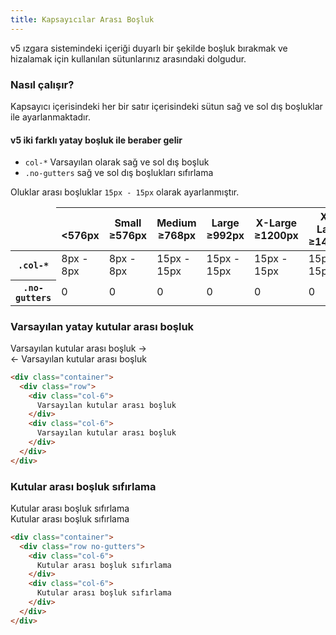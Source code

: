 ```yaml
---
title: Kapsayıcılar Arası Boşluk
---
```


v5 ızgara sistemindeki içeriği duyarlı bir şekilde boşluk bırakmak ve hizalamak için 
kullanılan sütunlarınız arasındaki dolgudur.

### Nasıl çalışır?

Kapsayıcı içerisindeki her bir satır içerisindeki sütun sağ ve sol dış boşluklar ile ayarlanmaktadır.

#### v5 iki farklı yatay boşluk ile beraber gelir
* <code>col-*</code> Varsayılan olarak sağ ve sol dış boşluk
* <code>.no-gutters</code> sağ ve sol dış boşlukları sıfırlama


Oluklar arası boşluklar <code>15px - 15px</code> olarak ayarlanmıştır.

<div class="table-responsive">
  <table class="mt-1">
    <thead>
      <tr>
        <td></td>
        <th scope="col-auto">
          <span class="d-flex text-nowrap">&nbsp;</span>
          <span class="fw-normal">&lt;576px</span>
        </th>
        <th scope="col-auto">
          <span class="d-flex justify-content-center text-nowrap">Small</span>
          <span class="fw-normal">≥576px</span>
        </th>
        <th scope="col-auto">
          <span class="d-flex justify-content-center text-nowrap">Medium</span>
          <span class="fw-normal">≥768px</span>
        </th>
        <th scope="col-auto">
          <span class="d-flex justify-content-center text-nowrap">Large</span>
          <span class="fw-normal">≥992px</span>
        </th>
        <th scope="col-auto">
          <span class="d-flex justify-content-center text-nowrap">X-Large</span>
          <span class="fw-normal">≥1200px</span>
        </th>
        <th scope="col-auto">
          <span class="d-flex justify-content-center text-nowrap">XX-Large</span>
          <span class="fw-normal">≥1400px</span>
        </th>
      </tr>
    </thead>
    <tbody class="text-center">
      <tr>
        <th scope="row" class="fw-normal"><code>.col-*</code></th>
        <td class="text-muted">8px - 8px</td>
        <td>8px - 8px</td>
        <td>15px - 15px</td>
        <td>15px - 15px</td>
        <td>15px - 15px</td>
        <td>15px - 15px</td>
      </tr>
      <tr>
        <th scope="row" class="fw-normal"><code>.no-gutters</code></th>
        <td class="text-muted">0</td>
        <td class="text-muted">0</td>
        <td class="text-muted">0</td>
        <td class="text-muted">0</td>
        <td class="text-muted">0</td>
        <td class="text-muted">0</td>
      </tr>
    </tbody>
  </table>
</div>

### Varsayılan yatay kutular arası boşluk

<div class="p-2 border bdr-2 mb-3">
    <div class="px-0 mb-0">
      <div class="row">
        <div class="col">
        <div class="p-3 border bg-light text-right">Varsayılan kutular arası boşluk -></div>
        </div>
        <div class="col">
          <div class="p-3 border bg-light">&lt;- Varsayılan kutular arası boşluk</div>
        </div>
      </div>
    </div>
</div>

```html title="html"
<div class="container">
  <div class="row">
    <div class="col-6">
      Varsayılan kutular arası boşluk
    </div>
    <div class="col-6">
      Varsayılan kutular arası boşluk
    </div>
  </div>
</div>
```

### Kutular arası boşluk sıfırlama

<div class="p-2 border bdr-2 mb-3">
    <div class="px-0 mb-0">
      <div class="row no-gutters">
        <div class="col">
        <div class="p-3 border bg-light text-center">Kutular arası boşluk sıfırlama</div>
        </div>
        <div class="col">
        <div class="p-3 border bg-light text-center">Kutular arası boşluk sıfırlama</div>
        </div>
      </div>
    </div>
</div>

```html title="html"
<div class="container">
  <div class="row no-gutters">
    <div class="col-6">
      Kutular arası boşluk sıfırlama
    </div>
    <div class="col-6">
      Kutular arası boşluk sıfırlama
    </div>
  </div>
</div>
```